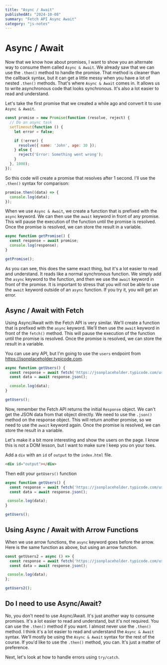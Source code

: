 ```yaml
---
title: "Async / Await"
publishedAt: "2024-10-08"
summary: "Fetch API Async Await"
category: "js-notes"
---
```

# Async / Await

Now that we know how about promises, I want to show you an alternate way to consume them called `Async & Await`. We already saw that we can use the `.then()` method to handle the promise. That method is cleaner than the callback syntax, but it can get a little messy when you have a lot of nested `.then()` methods. That's where `Async & Await` comes in. It allows us to write asynchronous code that looks synchronous. It's also a lot easier to read and understand.

Let's take the first promise that we created a while ago and convert it to use `Async & Await`.

```js
const promise = new Promise(function (resolve, reject) {
  // Do an async task
  setTimeout(function () {
    let error = false;

    if (!error) {
      resolve({ name: 'John', age: 30 });
    } else {
      reject('Error: Something went wrong');
    }
  }, 1000);
});
```

So this code will create a promise that resolves after 1 second. I'll use the `.then()` syntax for comparison:

```js
promise.then((data) => {
  console.log(data);
});
```

When we use `Async & Await`, we create a function that is prefixed with the `async` keyword. We can then use the `await` keyword in front of any promise. This will pause the execution of the function until the promise is resolved. Once the promise is resolved, we can store the result in a variable.

```js
async function getPromise() {
  const response = await promise;
  console.log(response);
}

getPromise();
```

As you can see, this does the same exact thing, but it's a lot easier to read and understand. It reads like a normal synchronous function. We simply add the `async` keyword to the function, and then we use the `await` keyword in front of the promise. It is important to stress that you will not be able to use the `await` keyword outside of an `async` function. If you try it, you will get an error.

## Async / Await with Fetch

Using Async/Await with the Fetch API is very similar. We'll create a function that is prefixed with the `async` keyword. We'll then use the `await` keyword in front of the `fetch()` method. This will pause the execution of the function until the promise is resolved. Once the promise is resolved, we can store the result in a variable.

You can use any API, but I'm going to use the `users` endpoint from https://jsonplaceholder.typicode.com.

```js
async function getUsers() {
  const response = await fetch('https://jsonplaceholder.typicode.com/users');
  const data = await response.json();

  console.log(data);
}

getUsers();
```

Now, remember the Fetch API returns the initial `Response` object. We can't get the JSON data from that object directly. We need to use the `.json()` method on the response object. This will return another promise, so we need to use the `await` keyword again. Once the promise is resolved, we can store the result in a variable.

Let's make it a bit more interesting and show the users on the page. I know this is not a DOM lesson, but I want to make sure I keep you on your toes.

Add a `div` with an `id` of `output` to the `index.html` file.

```html
<div id="output"></div>
```

Then edit your `getUsers()` function

```js
async function getUsers() {
  const response = await fetch('https://jsonplaceholder.typicode.com/users');
  const data = await response.json();

 console.log(data);
}

getUsers();
```

## Using Async / Await with Arrow Functions

When we use arrow functions, the `async` keyword goes before the arrow. Here is the same function as above, but using an arrow function.

```js
const getUsers2 = async () => {
  const response = await fetch('https://jsonplaceholder.typicode.com/users');
  const data = await response.json();

 console.log(data);
};

getUsers2();
```

## Do I need to use Async/Await?

No, you don't need to use Async/Await. It's just another way to consume promises. It's a lot easier to read and understand, but it's not required. You can use the `.then()` method if you want. I almost never use the `.then()` method. I think it's a lot easier to read and understand the `Async & Await` syntax. We'll mostly be using the `Async & Await` syntax for the rest of the course. If you'd like to use the `.then()` method, you can. It's just a matter of preference.

Next, let's look at how to handle errors using `try/catch`.
